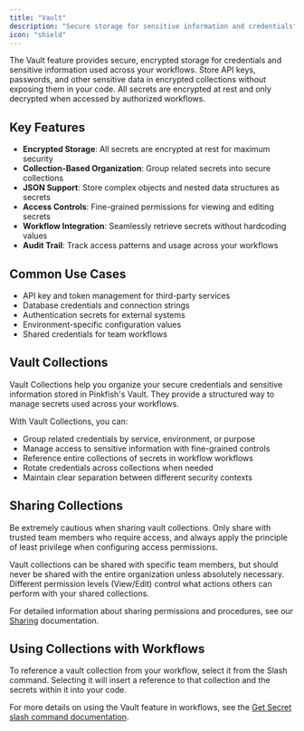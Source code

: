 ```yaml
---
title: "Vault"
description: "Secure storage for sensitive information and credentials"
icon: "shield"
---
```


The Vault feature provides secure, encrypted storage for credentials and sensitive information used across your workflows. Store API keys, passwords, and other sensitive data in encrypted collections without exposing them in your code. All secrets are encrypted at rest and only decrypted when accessed by authorized workflows.

## Key Features

- **Encrypted Storage**: All secrets are encrypted at rest for maximum security
- **Collection-Based Organization**: Group related secrets into secure collections
- **JSON Support**: Store complex objects and nested data structures as secrets
- **Access Controls**: Fine-grained permissions for viewing and editing secrets
- **Workflow Integration**: Seamlessly retrieve secrets without hardcoding values
- **Audit Trail**: Track access patterns and usage across your workflows

## Common Use Cases

- API key and token management for third-party services
- Database credentials and connection strings
- Authentication secrets for external systems
- Environment-specific configuration values
- Shared credentials for team workflows

## Vault Collections

Vault Collections help you organize your secure credentials and sensitive information stored in Pinkfish's Vault. They provide a structured way to manage secrets used across your workflows.

With Vault Collections, you can:

- Group related credentials by service, environment, or purpose
- Manage access to sensitive information with fine-grained controls
- Reference entire collections of secrets in workflow workflows
- Rotate credentials across collections when needed
- Maintain clear separation between different security contexts

## Sharing Collections

<Warning>
  Be extremely cautious when sharing vault collections. Only share with trusted team members who require access, and always apply the principle of least privilege when configuring access permissions.
</Warning>

Vault collections can be shared with specific team members, but should never be shared with the entire organization unless absolutely necessary. Different permission levels (View/Edit) control what actions others can perform with your shared collections.

For detailed information about sharing permissions and procedures, see our [Sharing](/essentials/sharing) documentation.

## Using Collections with Workflows

To reference a vault collection from your workflow, select it from the Slash command. Selecting it will insert a reference to that collection and the secrets within it into your code.

For more details on using the Vault feature in workflows, see the [Get Secret slash command documentation](/slash-commands/get-secret).
